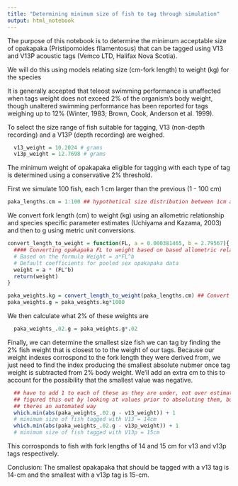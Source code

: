 ```yaml
---
title: "Determining minimum size of fish to tag through simulation"
output: html_notebook
---
```


The purpose of this notebook is to determine the minimum acceptable size of opakapaka (Pristipomoides filamentosus) that can be tagged using V13 and V13P acoustic tags (Vemco LTD, Halifax Nova Scotia).

We will do this using models relating size (cm-fork length) to weight (kg) for the species 

It is generally accepted that teleost swimming performance is unaffected when tags weight does not exceed 2% of the organism’s body weight, though unaltered swimming performance has been reported for tags weighing up to 12% (Winter, 1983; Brown, Cook, Anderson et al. 1999). 

To select the size range of fish suitable for tagging, V13 (non-depth recording) and a V13P (depth recording) are weighed. 

```r
  v13_weight = 10.2024 # grams
  v13p_weight = 12.7698 # grams
```

The minimum weight of opakapaka eligible for tagging with each type of tag is determined using a conservative 2% threshold.

First we simulate 100 fish, each 1 cm larger than the previous (1 - 100 cm)
```r
paka_lengths.cm = 1:100 ## hypothetical size distribution between 1cm and 100cm FL
```

We convert fork length (cm) to weight (kg) using an allometric relationship and species specific parameter estimates (Uchiyama and Kazama, 2003) and then to g using  metric unit conversions. 
```r
convert_length_to_weight = function(FL, a = 0.000381465, b = 2.79567){
  #### Converting opakapaka FL to weight based on based allometric relationships by on McCleave and Stred, 1975, and Adams et al. 1998 and species specific parameters estimated by Uchiyama and Kazama 2003
  # Based on the formula Weight = a*FL^b
  # Default coefficients for pooled sex opakapaka data
  weight = a * (FL^b)
  return(weight)
}

paka_weights.kg = convert_length_to_weight(paka_lengths.cm) ## Convert sizes to KG
paka_weights.g = paka_weights.kg*1000
```

We then calculate what 2% of these weights are
```r
  paka_weights_.02.g = paka_weights.g*.02
```

Finally, we can determine the smallest size fish we can tag by finding the 2% fish weight that is closest to to the weight of our tags. Because our weight indexes corrospond to the fork length they were derived from, we just need to find the index producing the smallest absolute nubmer once tag weight is subtracted from 2% body weight. We'll add an extra cm to this to account for the possibility that the smallest  value was negative.   
```r

  ## have to add 1 to each of these as they are under, not over estimates. 
  ## figured this out by looking at values prior to absoluting them, but probably 
  ## theres an automated way
  which.min(abs(paka_weights_.02.g - v13_weight)) + 1
  # minimum size of fish tagged with V13 = 14cm
  which.min(abs(paka_weights_.02.g - v13p_weight)) + 1
  # minimum size of fish tagged with V13p = 15cm

```

This corrosponds to fish with fork lengths of 14 and 15 cm for v13 and v13p tags respectively. 

Conclusion: The smallest opakapaka that should be tagged with a v13 tag is 14-cm and the smallest with a v13p tag is 15-cm. 